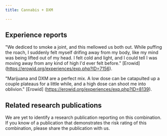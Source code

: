 ---
title: Cannabis + DXM

---

## Experience reports

"We dediced to smoke a joint, and this mellowed us both out. While puffing the roach, I suddenly felt myself drifing away from my body, like my mind was being lifted out of my head. I felt cold and light, and I could tell I was moving away from any kind of high I'd ever felt before." [Erowid] (https://erowid.org/experiences/exp.php?ID=7156).

"Marijuana and DXM are a perfect mix. A low dose can be catapulted up a couple plateaus for a little while, and a high dose can shoot me into oblivion." [Erowid] (https://erowid.org/experiences/exp.php?ID=8139).


## Related research publications

We are yet to identify a research publication reporting on this combination. If you know of a publication that demonstrates the risk rating of this combination, please share the publication with us.
